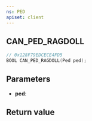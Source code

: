 ```yaml
---
ns: PED
apiset: client
---
```

## CAN_PED_RAGDOLL

```c
// 0x128F79EDCECE4FD5
BOOL CAN_PED_RAGDOLL(Ped ped);
```


## Parameters
* **ped**:

## Return value